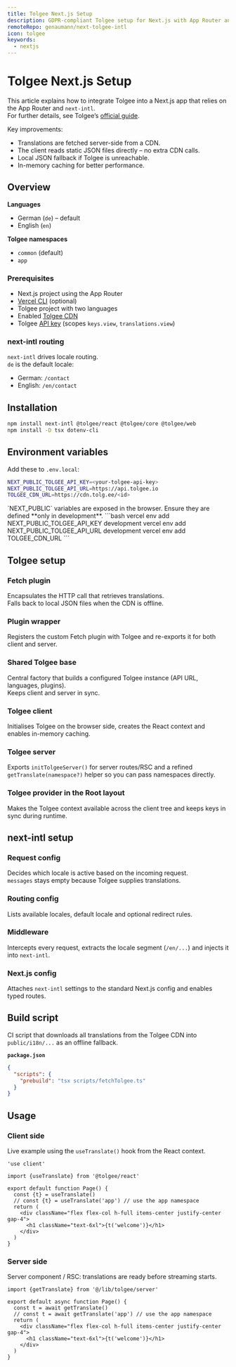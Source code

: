 ```yaml
---
title: Tolgee Next.js Setup
description: GDPR-compliant Tolgee setup for Next.js with App Router and next-intl
remoteRepo: genaumann/next-tolgee-intl
icon: tolgee
keywords:
  - nextjs
---
```


# Tolgee Next.js Setup

This article explains how to integrate Tolgee into a Next.js app that relies on the App Router and `next-intl`.  
For further details, see Tolgee’s [official guide](https://docs.tolgee.io/js-sdk/integrations/react/next/introduction).

Key improvements:

- Translations are fetched server-side from a CDN.
- The client reads static JSON files directly – no extra CDN calls.
- Local JSON fallback if Tolgee is unreachable.
- In-memory caching for better performance.

## Overview

**Languages**

- German (`de`) – default  
- English (`en`)

**Tolgee namespaces**

- `common` (default)  
- `app`

### Prerequisites

- Next.js project using the App Router
- [Vercel CLI](https://vercel.com/docs/cli) (optional)
- Tolgee project with two languages
- Enabled [Tolgee CDN](https://docs.tolgee.io/platform/projects_and_organizations/content_delivery)
- Tolgee [API key](https://app.tolgee.io/account/apiKeys) (scopes `keys.view`, `translations.view`)

### next-intl routing

`next-intl` drives locale routing.  
`de` is the default locale:

- German: `/contact`
- English: `/en/contact`

## Installation

```bash variant='terminal' id='install-tolgee'
npm install next-intl @tolgee/react @tolgee/core @tolgee/web
npm install -D tsx dotenv-cli
```

## Environment variables

Add these to `.env.local`:

```bash
NEXT_PUBLIC_TOLGEE_API_KEY=<your-tolgee-api-key>
NEXT_PUBLIC_TOLGEE_API_URL=https://api.tolgee.io
TOLGEE_CDN_URL=https://cdn.tolg.ee/<id>
```

<Admonition variant="danger" title="Public environment variables">
`NEXT_PUBLIC` variables are exposed in the browser.  
Ensure they are defined **only in development**.
</Admonition>

<Admonition variant="info" title="Vercel CLI">
```bash
vercel env add NEXT_PUBLIC_TOLGEE_API_KEY development
vercel env add NEXT_PUBLIC_TOLGEE_API_URL development
vercel env add TOLGEE_CDN_URL
```
</Admonition>

## Tolgee setup

### Fetch plugin

Encapsulates the HTTP call that retrieves translations.  
Falls back to local JSON files when the CDN is offline.

<ExternalCodeBlock filePath='lib/tolgee/fetch.ts'/>

### Plugin wrapper

Registers the custom Fetch plugin with Tolgee and re-exports it for both client and server.

<ExternalCodeBlock filePath='lib/tolgee/plugin.ts'/>

### Shared Tolgee base

Central factory that builds a configured Tolgee instance (API URL, languages, plugins).  
Keeps client and server in sync.

<ExternalCodeBlock filePath='lib/tolgee/base.ts'/>

### Tolgee client

Initialises Tolgee on the browser side, creates the React context and enables in-memory caching.

<ExternalCodeBlock filePath='lib/tolgee/client.tsx'/>

### Tolgee server

Exports `initTolgeeServer()` for server routes/RSC and a refined `getTranslate(namespace?)` helper so you can pass namespaces directly.

<ExternalCodeBlock filePath='lib/tolgee/server.ts'/>

### Tolgee provider in the Root layout

Makes the Tolgee context available across the client tree and keeps keys in sync during runtime.

<ExternalCodeBlock filePath='app/[locale]/layout.tsx'/>

## next-intl setup

### Request config

Decides which locale is active based on the incoming request.  
`messages` stays empty because Tolgee supplies translations.

<ExternalCodeBlock filePath='i18n/request.ts'/>

### Routing config

Lists available locales, default locale and optional redirect rules.

<ExternalCodeBlock filePath='i18n/routing.ts'/>

### Middleware

Intercepts every request, extracts the locale segment (`/en/...`) and injects it into `next-intl`.

<ExternalCodeBlock filePath='middleware.ts'/>

### Next.js config

Attaches `next-intl` settings to the standard Next.js config and enables typed routes.

<ExternalCodeBlock filePath='next.config.ts'/>

## Build script

CI script that downloads all translations from the Tolgee CDN into `public/i18n/...` as an offline fallback.

<ExternalCodeBlock filePath='scripts/fetchTolgee.ts'/>

**`package.json`**

```json
{
  "scripts": {
    "prebuild": "tsx scripts/fetchTolgee.ts"
  }
}
```

## Usage

### Client side

Live example using the `useTranslate()` hook from the React context.

```tsx variant='file' filePath='app/[locale]/page.tsx'
'use client'

import {useTranslate} from '@tolgee/react'

export default function Page() {
  const {t} = useTranslate()
  // const {t} = useTranslate('app') // use the app namespace
  return (
    <div className="flex flex-col h-full items-center justify-center gap-4">
      <h1 className="text-6xl">{t('welcome')}</h1>
    </div>
  )
}
```

### Server side

Server component / RSC: translations are ready before streaming starts.

```tsx variant='file' filePath='app/[locale]/page.tsx'
import {getTranslate} from '@/lib/tolgee/server'

export default async function Page() {
  const t = await getTranslate()
  // const t = await getTranslate('app') // use the app namespace
  return (
    <div className="flex flex-col h-full items-center justify-center gap-4">
      <h1 className="text-6xl">{t('welcome')}</h1>
    </div>
  )
}
```
